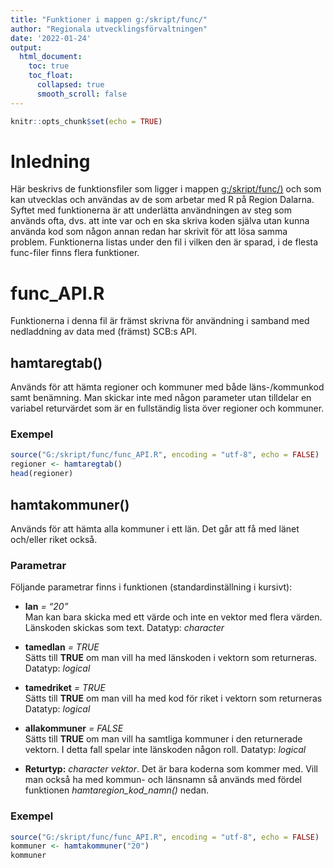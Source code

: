 ```yaml
---
title: "Funktioner i mappen g:/skript/func/"
author: "Regionala utvecklingsförvaltningen"
date: '2022-01-24'
output: 
  html_document:
    toc: true
    toc_float:
      collapsed: true
      smooth_scroll: false
---
```


```r
knitr::opts_chunk$set(echo = TRUE)
```

# Inledning

Här beskrivs de funktionsfiler som ligger i mappen [g:/skript/func/)](file:///g:/skript/func) och som kan utvecklas och användas av de som arbetar med R på Region Dalarna. Syftet med funktionerna är att underlätta användningen av steg som används ofta, dvs. att inte var och en ska skriva koden själva utan kunna använda kod som någon annan redan har skrivit för att lösa samma problem. Funktionerna listas under den fil i vilken den är sparad, i de flesta func-filer finns flera funktioner. 

# func_API.R

Funktionerna i denna fil är främst skrivna för användning i samband med nedladdning av data med (främst) SCB:s API.  

## hamtaregtab()  
Används för att hämta regioner och kommuner med både läns-/kommunkod samt benämning. Man skickar inte med någon parameter utan tilldelar en variabel returvärdet som är en fullständig lista över regioner och kommuner.  

### Exempel
```r
source("G:/skript/func/func_API.R", encoding = "utf-8", echo = FALSE)
regioner <- hamtaregtab()
head(regioner)
```
  
## hamtakommuner()

Används för att hämta alla kommuner i ett län. Det går att få med länet och/eller riket också.  

### Parametrar  

Följande parametrar finns i funktionen (standardinställning i kursivt):

* **lan** *= "20"*  
Man kan bara skicka med ett värde och inte en vektor med flera värden. Länskoden skickas som text. Datatyp: *character*   

* **tamedlan** *= TRUE*  
Sätts till **TRUE** om man vill ha med länskoden i vektorn som returneras. Datatyp: *logical*  

* **tamedriket** *= TRUE*  
Sätts till **TRUE** om man vill ha med kod för riket i vektorn som returneras Datatyp: *logical*  

* **allakommuner** *= FALSE*  
Sätts till **TRUE** om man vill ha samtliga kommuner i den returnerade vektorn. I detta fall spelar inte länskoden någon roll. Datatyp: *logical*

* **Returtyp:** *character vektor*. Det är bara koderna som kommer med. Vill man också ha med kommun- och länsnamn så används med fördel funktionen *hamtaregion_kod_namn()* nedan.  

### Exempel  
```r
source("G:/skript/func/func_API.R", encoding = "utf-8", echo = FALSE)
kommuner <- hamtakommuner("20")
kommuner
```